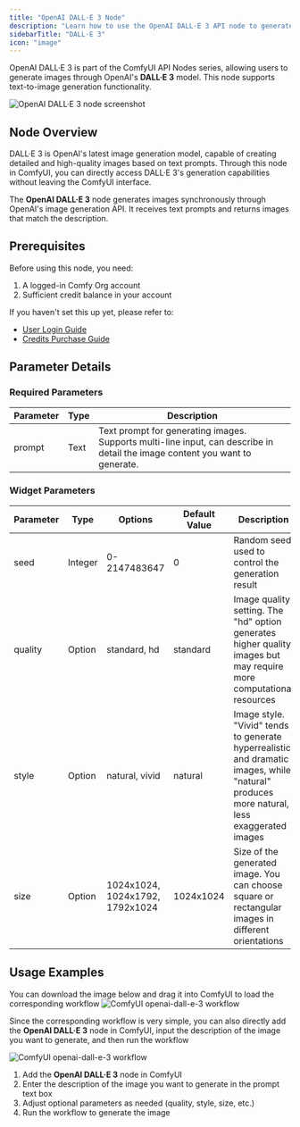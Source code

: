 ```yaml
---
title: "OpenAI DALL·E 3 Node"
description: "Learn how to use the OpenAI DALL·E 3 API node to generate images in ComfyUI"
sidebarTitle: "DALL·E 3"
icon: "image"
---
```


OpenAI DALL·E 3 is part of the ComfyUI API Nodes series, allowing users to generate images through OpenAI's **DALL·E 3** model. This node supports text-to-image generation functionality.


![OpenAI DALL·E 3 node screenshot](/images/comfy_core/api_nodes/openai-dall-e-3.jpg)

## Node Overview

DALL·E 3 is OpenAI's latest image generation model, capable of creating detailed and high-quality images based on text prompts. Through this node in ComfyUI, you can directly access DALL·E 3's generation capabilities without leaving the ComfyUI interface.

The **OpenAI DALL·E 3** node generates images synchronously through OpenAI's image generation API. It receives text prompts and returns images that match the description.

## Prerequisites

Before using this node, you need:

1. A logged-in Comfy Org account
2. Sufficient credit balance in your account

If you haven't set this up yet, please refer to:
- [User Login Guide](/interface/user)
- [Credits Purchase Guide](/interface/credits)

## Parameter Details

### Required Parameters

| Parameter | Type | Description                                                                                                                  |
|-----------|------|------------------------------------------------------------------------------------------------------------------------------|
| prompt    | Text | Text prompt for generating images. Supports multi-line input, can describe in detail the image content you want to generate. |

### Widget Parameters

| Parameter | Type      | Options                         | Default Value | Description                                                                                                                               |
|-----------|-----------|---------------------------------|---------------|-------------------------------------------------------------------------------------------------------------------------------------------|
| seed      | Integer   | 0-2147483647                    | 0             | Random seed used to control the generation result                                                                                         |
| quality   | Option    | standard, hd                    | standard      | Image quality setting. The "hd" option generates higher quality images but may require more computational resources                       |
| style     | Option    | natural, vivid                  | natural       | Image style. "Vivid" tends to generate hyperrealistic and dramatic images, while "natural" produces more natural, less exaggerated images |
| size      | Option    | 1024x1024, 1024x1792, 1792x1024 | 1024x1024     | Size of the generated image. You can choose square or rectangular images in different orientations                                        |

## Usage Examples

You can download the image below and drag it into ComfyUI to load the corresponding workflow
![ComfyUI openai-dall-e-3 workflow](https://raw.githubusercontent.com/Comfy-Org/example_workflows/main/api_nodes/openai-dall-e-3/text2image.png)

Since the corresponding workflow is very simple, you can also directly add the **OpenAI DALL·E 3** node in ComfyUI, input the description of the image you want to generate, and then run the workflow

![ComfyUI openai-dall-e-3 workflow](/images/tutorial/api_nodes/openai-dall-e-3/text2image.jpg)


1. Add the **OpenAI DALL·E 3** node in ComfyUI
2. Enter the description of the image you want to generate in the prompt text box
3. Adjust optional parameters as needed (quality, style, size, etc.)
4. Run the workflow to generate the image

